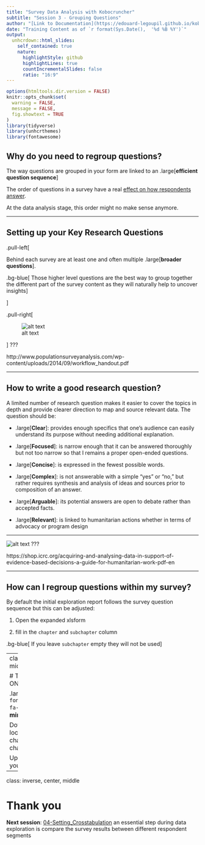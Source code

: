 ```yaml
---
title: "Survey Data Analysis with Kobocruncher"
subtitle: "Session 3 - Grouping Questions"
author: "[Link to Documentation](https://edouard-legoupil.github.io/kobocruncher/) -- [Link to Previous Session](02-Relabeling.html) -- [Link to Next Session](04-Setting_Crosstabulation.html)  "
date: "Training Content as of `r format(Sys.Date(),  '%d %B %Y')`"
output:
  unhcrdown::html_slides:
    self_contained: true
    nature:
      highlightStyle: github
      highlightLines: true
      countIncrementalSlides: false
      ratio: "16:9"
---
```


```r
options(htmltools.dir.version = FALSE)
knitr::opts_chunk$set(
  warning = FALSE,
  message = FALSE,
  fig.showtext = TRUE
)
library(tidyverse)
library(unhcrthemes)
library(fontawesome)
```

## Why do you need to regroup questions?

The way questions are grouped in your form are linked to an .large[__efficient question sequence__]

The order of questions in a survey  have a real [effect on how respondents answer](https://www.qualtrics.com/experience-management/research/question-sequence-flow-style/).  

At the data analysis stage, this order might no make sense anymore. 

---

## Setting up your Key Research Questions

.pull-left[
 
 Behind each survey are at least one and often multiple .large[__broader questions__]. 
 
 
 .bg-blue[
 Those higher level questions are the best way to group together the different part of the survey content as they will naturally help to uncover insights
] 




]

.pull-right[


![alt text](../../inst/research.jpeg)

]
???

http://www.populationsurveyanalysis.com/wp-content/uploads/2014/09/workflow_handout.pdf

---

## How to write a good research question?

A limited number of research question makes it easier to cover the topics in depth  and provide clearer direction to map and source relevant data. The question should be:

 * .large[__Clear__]:   provides enough specifics that one’s audience can easily understand its purpose without needing additional explanation.	

 * .large[__Focused__]: is narrow enough that it can be answered thoroughly but not too narrow so that I remains a proper open-ended questions.	

 * .large[__Concise__]: is expressed in the fewest possible words.	

 * .large[__Complex__]: is not answerable with a simple “yes” or “no,” but rather requires synthesis and analysis of ideas and sources prior to composition of an answer.

 * .large[__Arguable__]: its potential answers are open to debate rather than accepted facts.

 * .large[__Relevant__]: is linked to humanitarian actions whether in terms of advocacy or program design

---


![alt text](../../inst/question.png)
???

https://shop.icrc.org/acquiring-and-analysing-data-in-support-of-evidence-based-decisions-a-guide-for-humanitarian-work-pdf-en 

---

## How can I regroup questions within my survey?


By default the initial exploration report follows the survey question sequence but this can be adjusted:


 1. Open the expanded xlsform 
 
 2. fill in the `chapter` and `subchapter` column
 
 
 .bg-blue[
If you leave `subchapter` empty they will not be used
]   


---
class: inverse, center, middle

# TIME TO PRACTISE ON YOUR OWN! 

.large[.white[`r fontawesome::fa("fas fa-pen-nib"  )  `] **5 minutes! **] 

 Download again locally and fill in the chapter and sub-chapter column
 
 Upload and knit again your report


---
class: inverse, center, middle

# Thank you

__Next session__:  [04-Setting_Crosstabulation](04-Setting_Crosstabulation.html) an essential step during data exploration is compare the survey results between different respondent segments
